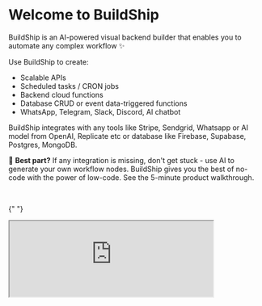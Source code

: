 
# Welcome to BuildShip

BuildShip is an AI-powered visual backend builder that enables you to automate any complex workflow ✨ 

Use BuildShip to create:

- Scalable APIs
- Scheduled tasks / CRON jobs
- Backend cloud functions
- Database CRUD or event data-triggered functions
- WhatsApp, Telegram, Slack, Discord, AI chatbot

BuildShip integrates with any tools like Stripe, Sendgrid, Whatsapp or AI model from OpenAI, Replicate etc or database
like Firebase, Supabase, Postgres,  MongoDB.

🪩 **Best part?** If any integration is missing, don't get stuck - use AI to generate your own workflow nodes. BuildShip
gives you the best of no-code with the power of low-code. See the 5-minute product walkthrough.

<br />

{" "}

<iframe
  className='aspect-video w-full'
  src='https://www.youtube.com/embed/CV0r68wu4Gs'
  allow='accelerometer; autoplay; clipboard-write; encrypted-media; gyroscope; picture-in-picture'
  allowFullScreen
  width='80%'
/>

## Quick Start


Follow the learning resources below to get a deeper understanding of the platform:

<Cards num={3}>
  <Card image arrow title='How to build a workflow?' href='/basics/workflow'>
    <>![BuildShip Workflows](/assets/workflow-cover.png)</>
  </Card>
  <Card image arrow title='What is a node?' href='/basics/node'>
    <>![BuildShip Nodes](/assets/nodes-cover.png)</>
  </Card>
  <Card image arrow title='What are workflow triggers?' href='/basics/trigger'>
    <>![BuildShip Triggers](/assets/triggers-cover.png)</>
  </Card>
</Cards>

You can connect your favorite AI models, tools, API services, and backend in minutes. Extend your workflow's
capabilities with JavaScript / TypeScript code and 1M+ NPM packages! 🤯

BuildShip lets you build scalable backend workflows for the apps you build on any stack. Be it a no-code app builder
(FlutterFlow, Webflow, Framer, Adalo, Bubble, BravoStudio ...) or a frontend framework (Next.js, React, Vue ...) - you
can build scalable backend tasks for them in minutes. This means you don't need to wrangle or deploy things on the cloud
platform, wait for long build cycles of cloud functions, perform DevOps, etc.

No-code friendly but the code of every node is accessible and tweakable in javascript/typescript. Comes with features
like instant deployment (no need to wait for long build cycles), version control, multiple projects, copying workflows
from one project to another, a large number of templates on popular use cases - WhatsApp Bot, Google Vision, Stripe
Payment, and so much more.

✨✨ Just Build and Ship, instantly 🚀

## What's inside? 👀

Built on top of powerful and scalable **Google Cloud Platform (GCP)**, BuildShip gives you a friction-free serverless
development experience. Now you can quickly transform your ideas into cloud-deployed scripts within seconds, without
leaving your browser.

BuildShip uses **Cloud Run** to run your code in a serverless environment. It also supports EventArc-based backend
triggers, HTTP and webhook backend triggers, data triggers, and BYOC (Bring Your Own Cloud) compatibility.

## Features 🪄

<Image src={features} alt='BuildShip Features' width={1200} />

### Combine the power of any AI Model

Integrate the leading multimodal AI models and services with your APIs and Workflows like **ChatGPT**, **Stable
Diffusion**, **Midjourney**, **DALL-E 2**, and many more.

### The Nodeverse

Explore and select from The Nodeverse, our library of pre-built nodes or generate your own using AI. Tweak the nodes to
your liking and build your own custom workflows.

### Build with JavaScript / TypeScript

Typical low-code, no-code tools use their own complicated formulae process as you start to build anything meaningful.
With BuildShip you can build on javascript/typescript - which has a lot of reference materials. So you will not get
“**stuck**” 😶‍🌫️ in the tool’s features and can build without limits.

### One-of-a-kind development experience

BuildShip provides you with a powerful code editor with autocomplete, localhost-like speedy debugging experience, and a
sandboxing environment. Build serverless scripts fast, right from your browser! ⚡️ Schedule your function calls, save
data to the database, connect to any API and use 1M + NPM packages.

## Why use BuildShip? 🚢

- **Faster development**: BuildShip makes it easy to build and deploy serverless applications, so you can **get your
  ideas to market faster**.

- **Flexible and Extensible**: BuildShip offers the most flexible and powerful platform to build APIs and backend
  workflows exactly the way you want. You will never be stuck waiting for an integration.

- **Lower costs**: It's **serverless**, so you only **pay for the resources you use**. This can save you a lot of money
  on infrastructure costs. You can build 10x workflows for a whole lot less.

- **Scalability**: BuildShip is scalable. So, you can easily scale your applications as your traffic grows!

- **GDPR Compliant**: You have the option to select your project's location and all your workflows will be deployed to
  that region, which means your data never leaves your region of choice.
- **Security**: Save your API Keys and Secrets on **Google Cloud Secret Manager** of your own single-tenant project, so
  you can be confident that your data is safe.

- **Templates to start fast**: 100s of pre-built integrations, from popular AI models like OpenAI text generation,
  Vector embedding, Sythesia video gen, image gen using Stable Diffusion, or using any AI model on platforms like
  Replicate, Hugging Face, etc., or even the ones that will launch in the future!
- **AI-Generated Nodes**: You are not limited to pre-built nodes or the platform. Start from hundreds of pre-built
  nodes, but if something is missing - don’t wait for BuildShip to release an integration! Simply ask AI and it
  generates a custom workflow node just for you.
- **Custom code**: Readily use any API or 1M+ NPM packages: You can use any NPM package in the workflow node or ask Ask
  AI to use an NPM package and generate a node for you.
- **Code made accessible - anytime you want**: BuildShip is not a black box, you can open the code of any node, and
  tweak it any way you want. Use powerful developer tools like logging, version control, a code editor equipped with
  autocomplete, a lightning-fast debugger similar to localhost, and a secure sandboxing environment.

- **One-click deploy**: When ready, hit “ship” and get your backend workflow deployed instantly!

- **Start fast with templates**: We have templates featuring chatbots, music generators, reverse image search using
  Google Vision API, Vector DB search, HTML to PDF converter, and more!

- **They are the team behind Rowy.io** - A popular low-code tool for managing Firestore data and building low-code style
  on Firebase and Google Cloud. They have a great community already building with low-code and the team has been
  shipping products fast to help and solve products of the low-code community. The team is part of the first batch of
  AIGrant.org which has backed top emerging AI companies and their investors include Vercel CEO, execs from Figma,
  Google, Github, and more.

## BuildShip FAQ

The BuildShip FAQ is a collection of useful questions and answers about the project. If you have a question that isn't
answered here, please [open a discussion](https:/buildship.com/discord).

  return (
    <details open className='last-of-type:mb-0 rounded-lg bg-neutral-50 dark:bg-neutral-800 p-2 mt-4'>
      <summary>
        <strong className='text-lg'>{title}</strong>
      </summary>
      <div className='nx-p-2'>{children}</div>
    </details>
  );
}

<FAQBox title='What is a AI generated node?'>
  With BuildShip you can use our pre-build nodes or create one yourself by simply asking what you want to the node to
  do. You can learn more about it [here](/ai-nodes)
</FAQBox>

<FAQBox title='What is the pricing plan?'>
  We are a free tier for you to try out BuildShip and plans to accomodate your needs. You can learn all about pricing
  [here](https://buildship.com/pricing).
</FAQBox>

<Callout emoji='🙋🏻'>
  Need help? Chat with us and our community of low-code/no-code builders and developers on
  [Discord](https://buildship.com/discord).
</Callout>
